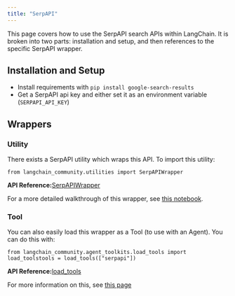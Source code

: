 ```yaml
---
title: "SerpAPI"
---
```


This page covers how to use the SerpAPI search APIs within LangChain. It is broken into two parts: installation and setup, and then references to the specific SerpAPI wrapper.

## Installation and Setup

* Install requirements with `pip install google-search-results`
* Get a SerpAPI api key and either set it as an environment variable (`SERPAPI_API_KEY`)

## Wrappers

### Utility

There exists a SerpAPI utility which wraps this API. To import this utility:

```
from langchain_community.utilities import SerpAPIWrapper
```

**API Reference:**[SerpAPIWrapper](https://python.langchain.com/api_reference/community/utilities/langchain_community.utilities.serpapi.SerpAPIWrapper.html)

For a more detailed walkthrough of this wrapper, see [this notebook](/oss/integrations/tools/serpapi).

### Tool

You can also easily load this wrapper as a Tool (to use with an Agent). You can do this with:

```
from langchain_community.agent_toolkits.load_tools import load_toolstools = load_tools(["serpapi"])
```

**API Reference:**[load\_tools](https://python.langchain.com/api_reference/community/agent_toolkits/langchain_community.agent_toolkits.load_tools.load_tools.html)

For more information on this, see [this page](/oss/how_to/tools_builtin)
